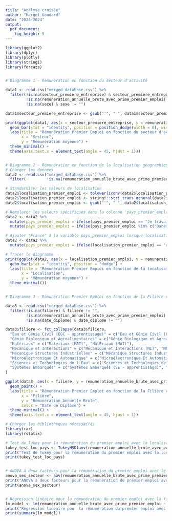 ```yaml
---
title: "Analyse croisée"
author: "Margot Goudard"
date: "2023-2024"
output:
  pdf_document:
    fig_height: 9
---
```




```r
library(ggplot2)
library(dplyr)
library(plotly)
library(stringi)
library(forcats)


# Diagramme 1 - Rémunération en fonction du secteur d'activité

data1 <- read.csv("merged_database.csv") %>%
  filter(!is.na(secteur_premiere_entreprise) & secteur_premiere_entreprise != "",
         !is.na(remuneration_annuelle_brute_avec_prime_premier_emploi) & remuneration_annuelle_brute_avec_prime_premier_emploi != "",
         !is.na(sexe) & sexe != "")

data1$secteur_premiere_entreprise <- gsub("'", " ", data1$secteur_premiere_entreprise)

print(ggplot(data1, aes(x = secteur_premiere_entreprise, y = remuneration_annuelle_brute_avec_prime_premier_emploi, fill = sexe)) +
  geom_bar(stat = "identity", position = position_dodge(width = 0), width = 0.8) +
  labs(title = "Rémunération Premier Emploi en fonction du secteur d'activité",
       x = "Secteur",
       y = "Rémunération moyenne") +
  theme_minimal() +
  theme(axis.text.x = element_text(angle = 45, hjust = 1)))


# Diagramme 2 - Rémunération en fonction de la localisation géographique
# Charger les données
data2 <- read.csv("merged_database.csv") %>%
  filter(         !is.na(remuneration_annuelle_brute_avec_prime_premier_emploi) & remuneration_annuelle_brute_avec_prime_premier_emploi != "", !is.na(localisation_premier_emploi) & localisation_premier_emploi != "")

# Standardiser les valeurs de localisation
data2$localisation_premier_emploi <- tolower(iconv(data2$localisation_premier_emploi, to = "UTF-8", sub = "byte"))
data2$localisation_premier_emploi <- stringi::stri_trans_general(data2$localisation_premier_emploi, "Latin-ASCII")
data2$localisation_premier_emploi <- gsub("'", " ", data2$localisation_premier_emploi)

# Remplacer les valeurs spécifiques dans la colonne 'pays_premier_emploi'
data2 <- data2 %>%
  mutate(pays_premier_emploi = ifelse(pays_premier_emploi == "Je travaillais depuis la Belgique pour une entreprise Bangladaise/Allemande", "Belgique", pays_premier_emploi)) %>%
  mutate(pays_premier_emploi = ifelse(pays_premier_emploi %in% c("Danemark", "Danemark "), "Danemark", pays_premier_emploi))

# Ajouter "France" à la variable pays_premier_emploi lorsque localisation_premier_emploi est vide
data2 <- data2 %>%
  mutate(pays_premier_emploi = ifelse(localisation_premier_emploi == "en france", "France", pays_premier_emploi))

# Tracer le diagramme
print(ggplot(data2, aes(x = localisation_premier_emploi, y = remuneration_annuelle_brute_avec_prime_premier_emploi, fill = pays_premier_emploi)) +
  geom_bar(stat = "identity", position = "dodge") +
  labs(title = "Rémunération Premier Emploi en fonction de la localisation géographique",
       x = "Localisation",
       y = "Rémunération moyenne") +
  theme_minimal())


# Diagramme 3 - Rémunération Premier Emploi en fonction de la Filière et de la Date de Diplôme

data3 <- read.csv("merged_database.csv") %>%
  filter(!is.na(filiere) & filiere != "",
         !is.na(remuneration_annuelle_brute_avec_prime_premier_emploi) & remuneration_annuelle_brute_avec_prime_premier_emploi != "",
         !is.na(date_diplome) & date_diplome != "") 

data3$filiere <- fct_collapse(data3$filiere,
  "Eau et Génie Civil (EGC - apprentissage)" = c("Eau et Génie Civil (EGC - apprentissage)", "Eau et GÈnie Civil (EGC - apprentissage)"),
  "Génie Biologique et Agroalimentaires" = c("Génie Biologique et Agroalimentaires (GBA)", "GÈnie Biologique et Agroalimentaires (GBA)"),
  "Matériaux" = c("Matériaux (MAT)", "MatÈriaux (MAT)"),
  "Mécanique et Interactions" = c("Mécanique et Interactions (MI)", "MÈcanique et Interactions (MI)"),
  "Mécanique Structures Industrielles" = c("Mécanique Structures Industrielles (MSI - apprentissage)", "MÈcanique Structures Industrielles (MSI - apprentissage)"),
  "Microélectronique Et Automatique" = c("Microélectronique Et Automatique (MEA)", "MicroÈlectronique Et Automatique (MEA)"),
  "Sciences et Technologies de l'Eau" = c("Sciences et Technologies de l'Eau (STE)", "Sciences et Technologies de l Eau (STE)"),
  "Systèmes Embarqués" = c("Systèmes Embarqués (SE - apprentissage)", "SystËmes EmbarquÈs (SE - apprentissage)")
)

ggplot(data3, aes(x = filiere, y = remuneration_annuelle_brute_avec_prime_premier_emploi, color = date_diplome)) +
  geom_point() +
  labs(title = "Rémunération Premier Emploi en fonction de la Filière et de la Date de Diplôme",
       x = "Filière",
       y = "Rémunération Annuelle Brute",
       color = "Date de Diplôme") +
  theme_minimal() +
  theme(axis.text.x = element_text(angle = 45, hjust = 1))

# Charger les bibliothèques nécessaires
library(car)
library(rstatix)

# Test de Tukey pour la rémunération du premier emploi avec la localisation et le pays
tukey_test_loc_pays <- TukeyHSD(aov(remuneration_annuelle_brute_avec_prime_premier_emploi ~ localisation_premier_emploi * pays_premier_emploi, data = data2))
print("Test de Tukey pour la rémunération du premier emploi avec la localisation et le pays :")
print(tukey_test_loc_pays)


# ANOVA à deux facteurs pour la rémunération du premier emploi avec le sexe et le secteur d'activité
anova_sex_secteur <- aov(remuneration_annuelle_brute_avec_prime_premier_emploi ~ sexe * secteur_premiere_entreprise, data = data1)
print("ANOVA à deux facteurs pour la rémunération du premier emploi avec le sexe et le secteur d'activité :")
print(anova_sex_secteur)


# Régression linéaire pour la rémunération du premier emploi avec la filière et la date d'obtention du diplôme
lm_model <- lm(remuneration_annuelle_brute_avec_prime_premier_emploi ~ filiere + date_diplome, data = data3)
print("Régression linéaire pour la rémunération du premier emploi avec la filière et la date d'obtention du diplôme :")
print(summary(lm_model))
```
